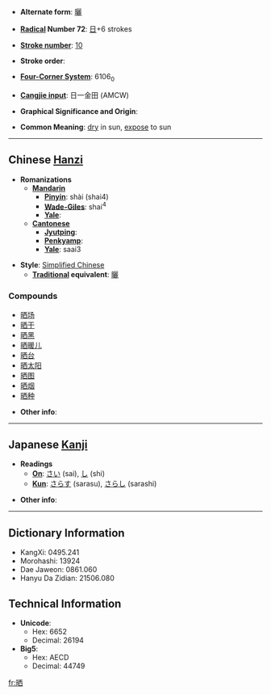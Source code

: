 * '''Alternate form''': [[曬]]

* '''[[Wiktionary:Chinese radical index| Radical]] Number 72''': [[Wiktionary:Chinese radical index 日|日]]+6 strokes

* '''[[Wiktionary:Chinese total strokes index|Stroke number]]''': [[Wiktionary:Chinese total strokes index 10|10]]

* '''Stroke order''': 

* '''[[Wiktionary:Chinese four corner index|Four-Corner System]]''': 6106<sub>0</sub>

* '''[[Wiktionary:Chinese Cangjie index|Cangjie input]]''': 日一金田 (AMCW)

* '''Graphical Significance and Origin''': 

* '''Common Meaning''': [[dry]] in sun, [[expose]] to sun

----

== Chinese [[Hanzi]] ==

* '''Romanizations'''
** '''[[Mandarin]]'''
*** '''[[Pinyin]]''': shài (shai4)
*** '''[[Wade-Giles]]''': shai<sup>4</sup>
*** '''[[Yale]]''': 
** '''[[Cantonese]]'''
*** '''[[Jyutping]]''':
*** '''[[Penkyamp]]''': 
*** '''[[Yale]]''': saai3

* '''Style''': [[Simplified Chinese]] 
** '''[[Traditional Chinese|Traditional]] equivalent''': [[曬]]

===Compounds===
*[[晒场]]
*[[晒干]]
*[[晒黑]]
*[[晒暖儿]]
*[[晒台]]
*[[晒太阳]]
*[[晒图]]
*[[晒烟]]
*[[晒种]]

* '''Other info''': 

----

== Japanese [[Kanji]] ==

* '''Readings'''
** '''[[On]]''': [[さい]] (sai), [[し]] (shi)
** '''[[Kun]]''': [[さらす]] (sarasu), [[さらし]] (sarashi)

* '''Other info''':  

----

== Dictionary Information ==

* KangXi: 0495.241
* Morohashi: 13924
* Dae Jaweon: 0861.060
* Hanyu Da Zidian: 21506.080

== Technical Information ==

* '''Unicode''':
** Hex: 6652
** Decimal: 26194
* '''Big5''':
** Hex: AECD
** Decimal: 44749

[[fr:晒]]